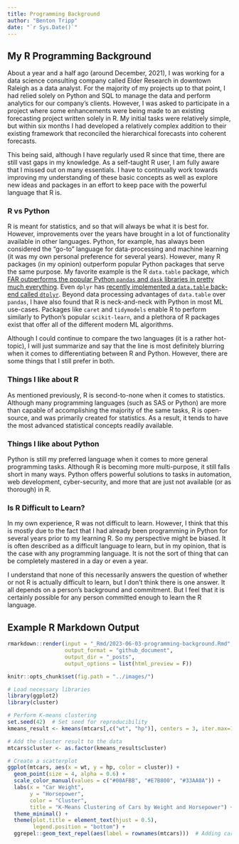 ```yaml
---
title: Programming Background
author: "Benton Tripp"
date: "`r Sys.Date()`"
---
```


## My R Programming Background

About a year and a half ago (around December, 2021), I was working for a data science consulting company called Elder Research in downtown Raleigh as a data analyst. For the majority of my projects up to that point, I had relied solely on Python and SQL to manage the data and perform analytics for our company's clients. However, I was asked to participate in a project where some enhancements were being made to an existing forecasting project written solely in R. My initial tasks were relatively simple, but within six months I had developed a relatively complex addition to their existing framework that reconciled the hierarchical forecasts into coherent forecasts.

This being said, although I have regularly used R since that time, there are still vast gaps in my knowledge. As a self-taught R user, I am fully aware that I missed out on many essentials. I have to continually work towards improving my understanding of these basic concepts as well as explore new ideas and packages in an effort to keep pace with the powerful language that R is.

### R vs Python

R is meant for statistics, and so that will always be what it is best for. However, improvements over the years have brought in a lot of functionality available in other languages. Python, for example, has always been considered the "go-to" language for data-processing and machine learning (it was my own personal preference for several years). However, many R packages (in my opinion) outperform popular Python packages that serve the same purpose. My favorite example is the R `data.table` package, which [FAR outperforms the popular Python `pandas` and `dask` libraries in pretty much everything](https://h2oai.github.io/db-benchmark/). Even `dplyr` has [recently implemented a `data.table` back-end called `dtplyr`](https://dtplyr.tidyverse.org/). Beyond data processing advantages of `data.table` over `pandas`, I have also found that R is neck-and-neck with Python in most ML use-cases. Packages like `caret` and `tidymodels` enable R to perform similarly to Python's popular `scikit-learn`, and a plethora of R packages exist that offer all of the different modern ML algorithms. 

Although I could continue to compare the two languages (it is a rather hot-topic), I will just summarize and say that the line is most definitely blurring when it comes to differentiating between R and Python. However, there are some things that I still prefer in both.

### Things I like about R

As mentioned previously, R is second-to-none when it comes to statistics. Although many programming languages (such as SAS or Python) are more than capable of accomplishing the majority of the same tasks, R is open-source, and was primarily created for statistics. As a result, it tends to have the most advanced statistical concepts readily available.

### Things I like about Python

Python is still my preferred language when it comes to more general programming tasks. Although R is becoming more multi-purpose, it still falls short in many ways. Python offers powerful solutions to tasks in automation, web development, cyber-security, and more that are just not available (or as thorough) in R.

### Is R Difficult to Learn?

In my own experience, R was not difficult to learn. However, I think that this is mostly due to the fact that I had already been programming in Python for several years prior to my learning R. So my perspective might be biased. It is often described as a difficult language to learn, but in my opinion, that is the case with any programming language. It is not the sort of thing that can be completely mastered in a day or even a year.

I understand that none of this necessarily answers the question of whether or not R is actually difficult to learn, but I don't think there is one answer. It all depends on a person's background and commitment. But I feel that it is certainly possible for any person committed enough to learn the R language.

## Example R Markdown Output

```r
rmarkdown::render(input = "_Rmd/2023-06-03-programming-background.Rmd", 
                  output_format = "github_document", 
                  output_dir = "_posts", 
                  output_options = list(html_preview = F))
```

```r
knitr::opts_chunk$set(fig.path = "../images/")
```

```r
# Load necessary libraries
library(ggplot2)
library(cluster)

# Perform K-means clustering
set.seed(42)  # Set seed for reproducibility
kmeans_result <- kmeans(mtcars[,c("wt", "hp")], centers = 3, iter.max=100)

# Add the cluster result to the data
mtcars$cluster <- as.factor(kmeans_result$cluster)

# Create a scatterplot
ggplot(mtcars, aes(x = wt, y = hp, color = cluster)) +
  geom_point(size = 4, alpha = 0.6) +
  scale_color_manual(values = c("#00AFBB", "#E7B800", "#33AA0A")) +
  labs(x = "Car Weight",
       y = "Horsepower",
       color = "Cluster",
       title = "K-Means Clustering of Cars by Weight and Horsepower") +
  theme_minimal() +
  theme(plot.title = element_text(hjust = 0.5),
        legend.position = "bottom") +
  ggrepel::geom_text_repel(aes(label = rownames(mtcars)))  # Adding car names as labels

```


